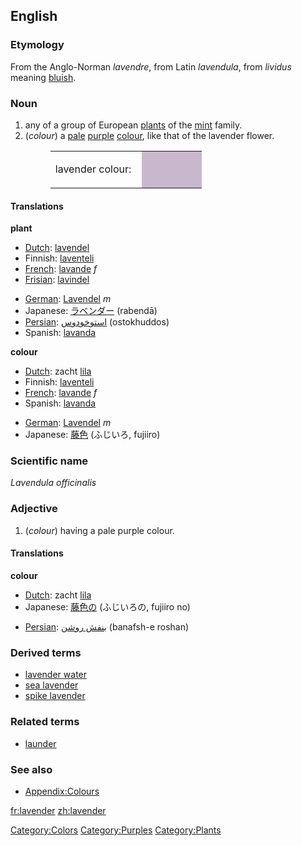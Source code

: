 {{wikipedia}}
==English==
===Etymology===
From the Anglo-Norman ''lavendre'', from Latin ''lavendula'', from ''lividus'' meaning [[bluish]].

===Noun===
#any of a group of European [[plant]]s of the [[mint]] family.
#(''colour'') a [[pale]] [[purple]] [[color|colour]], like that of the lavender flower.
#:<table><tr><td>lavender colour: &nbsp;</td><td bgcolor="#C9B8CD" width="80">&nbsp; </td></tr></table>

====Translations====
'''plant'''
{{top}}
*[[Dutch]]: [[lavendel]]
*Finnish: [[laventeli]]
*[[French]]: [[lavande]] ''f''
*[[Frisian]]: [[lavindel]]
{{mid}}
*[[German]]: [[Lavendel]] ''m''
*Japanese: [[ラベンダー]] (rabendā)
*[[Persian]]: [[استوخودوس]] (ostokhuddos)
*Spanish: [[lavanda]]
{{bottom}}

'''colour'''
{{top}}
*[[Dutch]]: zacht [[lila]]
*Finnish: [[laventeli]]
*[[French]]: [[lavande]] ''f''
*Spanish: [[lavanda]]
{{mid}}
*[[German]]: [[Lavendel]] ''m''
*Japanese: [[藤色]] (ふじいろ, fujiiro)
{{bottom}}

===Scientific name===
''Lavendula officinalis''



===Adjective===
#(''colour'') having a pale purple colour. 

====Translations====
'''colour'''
{{top}}
*[[Dutch]]: zacht [[lila]]
*Japanese: [[藤色]]の (ふじいろの, fujiiro no)
{{mid}}
*[[Persian]]: [[بنفش روشن]] (banafsh-e roshan)
{{bottom}}

===Derived terms===
*[[lavender water]]
*[[sea lavender]]
*[[spike lavender]]

===Related terms===
*[[launder]]

===See also===
*[[Wiktionary_Appendix:Colours|Appendix:Colours]]

[[Category:Colors]]
[[Category:Purples]]
[[Category:Plants]]

[[fr:lavender]]
[[zh:lavender]]
